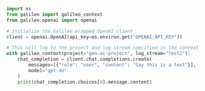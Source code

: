 ```python Python
import os
from galileo import galileo_context
from galileo.openai import openai

# Initialize the Galileo wrapped OpenAI client
client = openai.OpenAI(api_key=os.environ.get("OPENAI_API_KEY"))

# This will log to the project and log stream specified in the context manager
with galileo_context(project="gen-ai-project", log_stream="test2"):
    chat_completion = client.chat.completions.create(
        messages=[{"role": "user", "content": "Say this is a test"}],
        model="gpt-4o"
    )
    print(chat_completion.choices[0].message.content)
```
